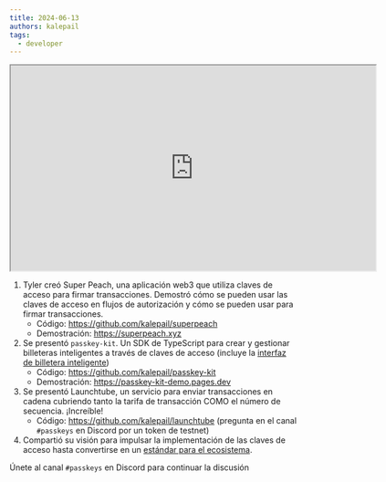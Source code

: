 ```yaml
---
title: 2024-06-13
authors: kalepail
tags:
  - developer
---
```


<iframe
  src="https://drive.google.com/file/d/1goVLHLJWWwRy1xgBpJa4VF1y9axrlIqA/preview"
  width="640"
  height="360"
  allow="autoplay"
></iframe>

1. Tyler creó Super Peach, una aplicación web3 que utiliza claves de acceso para firmar transacciones. Demostró cómo se pueden usar las claves de acceso en flujos de autorización y cómo se pueden usar para firmar transacciones.
   - Código: https://github.com/kalepail/superpeach
   - Demostración: https://superpeach.xyz
2. Se presentó `passkey-kit`. Un SDK de TypeScript para crear y gestionar billeteras inteligentes a través de claves de acceso (incluye la [interfaz de billetera inteligente](https://github.com/kalepail/passkey-kit/tree/main/contracts))
   - Código: https://github.com/kalepail/passkey-kit
   - Demostración: https://passkey-kit-demo.pages.dev
3. Se presentó Launchtube, un servicio para enviar transacciones en cadena cubriendo tanto la tarifa de transacción COMO el número de secuencia. ¡Increíble!
   - Código: https://github.com/kalepail/launchtube (pregunta en el canal `#passkeys` en Discord por un token de testnet)
4. Compartió su visión para impulsar la implementación de las claves de acceso hasta convertirse en un [estándar para el ecosistema](https://docs.google.com/document/d/1c_Wom6eK1UpC3E7VuQZfOBCLc2d5lvqAhMN7VPieMBQ/edit).

Únete al canal `#passkeys` en Discord para continuar la discusión
